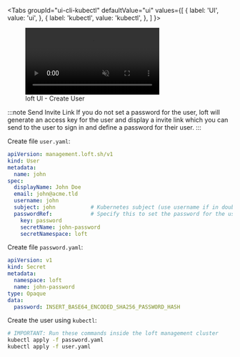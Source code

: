 
<Tabs
  groupId="ui-cli-kubectl"
  defaultValue="ui"
  values={[
    { label: 'UI', value: 'ui', },
    { label: 'kubectl', value: 'kubectl', },
  ]
}>
<TabItem value="ui">

<figure class="frame">
  <video controls loop autoplay="true" muted>
    <source src="/img/ui/auth/create-user.mp4" type="video/mp4" />
  </video>
  <figcaption>loft UI - Create User</figcaption>
</figure>

:::note Send Invite Link
If you do not set a password for the user, loft will generate an access key for the user and display a invite link which you can send to the user to sign in and define a password for their user.
:::

</TabItem>
<TabItem value="kubectl">

Create file `user.yaml`:
```yaml
apiVersion: management.loft.sh/v1
kind: User
metadata:
  name: john
spec:
  displayName: John Doe
  email: john@acme.tld
  username: john
  subject: john           # Kubernetes subject (use username if in doubt)
  passwordRef:            # Specify this to set the password for the user
    key: password
    secretName: john-password
    secretNamespace: loft
```

Create file `password.yaml`:
```yaml
apiVersion: v1
kind: Secret
metadata:
  namespace: loft
  name: john-password
type: Opaque
data:
  password: INSERT_BASE64_ENCODED_SHA256_PASSWORD_HASH
```

Create the user using `kubectl`:
```bash
# IMPORTANT: Run these commands inside the loft management cluster
kubectl apply -f password.yaml
kubectl apply -f user.yaml
```

</TabItem>
</Tabs>
